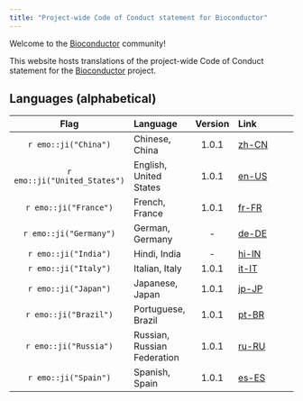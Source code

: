 ```yaml
---
title: "Project-wide Code of Conduct statement for Bioconductor"
---
```


Welcome to the [Bioconductor](https://bioconductor.org/) community!

This website hosts translations of the project-wide Code of Conduct statement for the [Bioconductor](https://bioconductor.org/) project.

## Languages (alphabetical)

|          Flag           | Language       | Version | Link               |
| :---------------------: | :------------- | :-----: | :------------------|
| `r emo::ji("China")` | Chinese, China | 1.0.1 | [zh-CN](zh-CN.html) |
| `r emo::ji("United_States")` | English, United States | 1.0.1 | [en-US](en-US.html) |
| `r emo::ji("France")` | French, France | 1.0.1 | [fr-FR](fr-FR.html) |
| `r emo::ji("Germany")` | German, Germany | - | [de-DE](de-DE.html) |
| `r emo::ji("India")` | Hindi, India | - | [hi-IN](hi-IN.html) |
| `r emo::ji("Italy")` | Italian, Italy | 1.0.1 | [it-IT](it-IT.html) |
| `r emo::ji("Japan")` | Japanese, Japan | 1.0.1 | [jp-JP](jp-JP.html) |
| `r emo::ji("Brazil")` | Portuguese, Brazil | 1.0.1 | [pt-BR](pt-BR.html) |
| `r emo::ji("Russia")` | Russian, Russian Federation | 1.0.1 | [ru-RU](ru-RU.html) |
| `r emo::ji("Spain")` | Spanish, Spain | 1.0.1 | [es-ES](es-ES.html) |

